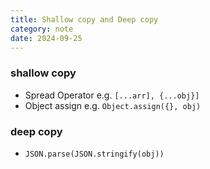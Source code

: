 ```yaml
---
title: Shallow copy and Deep copy
category: note
date: 2024-09-25
---
```


### shallow copy
* Spread Operator e.g. `[...arr], {...obj}]`
* Object assign e.g. `Object.assign({}, obj)`


### deep copy
* `JSON.parse(JSON.stringify(obj))`
